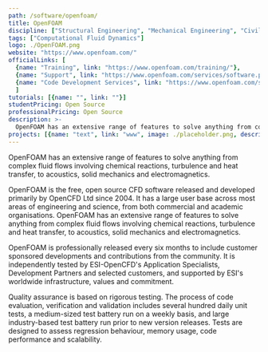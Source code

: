```yaml
---
path: /software/openfoam/
title: OpenFOAM
discipline: ["Structural Engineering", "Mechanical Engineering", "Civil Engineering"]
tags: ["Computational Fluid Dynamics"]
logo: ./OpenFOAM.png
website: "https://www.openfoam.com/"
officialLinks: [
  {name: "Training", link: "https://www.openfoam.com/training/"},
  {name: "Support", link: "https://www.openfoam.com/services/software.php"},
  {name: "Code Development Services", link: "https://www.openfoam.com/services/development.php"}
  ]
tutorials: [{name: "", link: ""}]
studentPricing: Open Source
professionalPricing: Open Source
description: >-
  OpenFOAM has an extensive range of features to solve anything from complex fluid flows involving chemical reactions, turbulence and heat transfer, to acoustics, solid mechanics and electromagnetics.
projects: [{name: "text", link: "www", image: ./placeholder.png, description: "blah blah"}]
---
```


OpenFOAM has an extensive range of features to solve anything from complex fluid flows involving chemical reactions, turbulence and heat transfer, to acoustics, solid mechanics and electromagnetics.

OpenFOAM is the free, open source CFD software released and developed primarily by OpenCFD Ltd since 2004. It has a large user base across most areas of engineering and science, from both commercial and academic organisations. OpenFOAM has an extensive range of features to solve anything from complex fluid flows involving chemical reactions, turbulence and heat transfer, to acoustics, solid mechanics and electromagnetics.

OpenFOAM is professionally released every six months to include customer sponsored developments and contributions from the community. It is independently tested by ESI-OpenCFD's Application Specialists, Development Partners and selected customers, and supported by ESI's worldwide infrastructure, values and commitment.

Quality assurance is based on rigorous testing. The process of code evaluation, verification and validation includes several hundred daily unit tests, a medium-sized test battery run on a weekly basis, and large industry-based test battery run prior to new version releases. Tests are designed to assess regression behaviour, memory usage, code performance and scalability.

